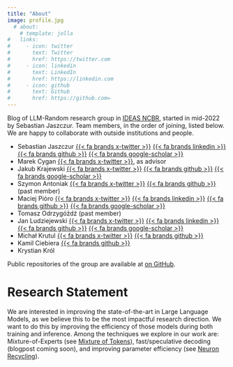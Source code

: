 ```yaml
---
title: "About"
image: profile.jpg
  # about:
    # template: jolla
#   links:
#     - icon: twitter
#       text: Twitter
#       href: https://twitter.com
#     - icon: linkedin
#       text: LinkedIn
#       href: https://linkedin.com
#     - icon: github
#       text: Github
#       href: https://github.com=
---
```


<!--
TODO:
* add twitter/linkedin handles etc.
* what is IDEAS NCBR, link
* add research statement, like https://kindly-cartoon-566.notion.site/Informal-research-statement-Piotr-Mi-o-5008a7f6f9c24e6c88a4ba35971d6196 
-->

Blog of LLM-Random research group in [IDEAS NCBR](https://ideas-ncbr.pl/en/), started in mid-2022 by Sebastian Jaszczur. Team members, in the order of joining, listed below. We are happy to collaborate with outside institutions and people.

* Sebastian Jaszczur [{{< fa brands x-twitter >}}](https://twitter.com/S_Jaszczur) [{{< fa brands linkedin >}}](https://pl.linkedin.com/in/sebastian-jaszczur-129866a3) [{{< fa brands github >}}](https://github.com/sebastianjaszczur) [{{< fa brands google-scholar >}}](https://scholar.google.pl/citations?user=KF__0WgAAAAJ)
* Marek Cygan [{{< fa brands x-twitter >}}](https://twitter.com/marek_a_cygan), as advisor
* Jakub Krajewski [{{< fa brands x-twitter >}}](https://twitter.com/kuba_krj) [{{< fa brands github >}}](http://github.com/kuba-krj) [{{< fa brands google-scholar >}}](https://scholar.google.com/citations?user=v5mZs1kAAAAJ)
* Szymon Antoniak [{{< fa brands x-twitter >}}](https://twitter.com/Simontwice2) [{{< fa brands github >}}](https://github.com/Simontwice)  (past member)
* Maciej Pióro [{{< fa brands x-twitter >}}](https://twitter.com/maciejpioro) [{{< fa brands linkedin >}}](https://www.linkedin.com/in/maciej-pi%C3%B3ro-0ab6201a2/) [{{< fa brands github >}}](https://github.com/maciek-pioro) [{{< fa brands google-scholar >}}](https://scholar.google.pl/citations?user=KkbtNw0AAAAJ)
* Tomasz Odrzygóźdź (past member)
* Jan Ludziejewski [{{< fa brands x-twitter >}}](https://twitter.com/jahulas) [{{< fa brands linkedin >}}](https://www.linkedin.com/in/jan-ludziejewski-034959223/)  [{{< fa brands github >}}](https://github.com/ludziej) [{{< fa brands google-scholar >}}](https://scholar.google.com/citations?user=YihTUGQAAAAJ&hl=pl)
* Michał Krutul [{{< fa brands x-twitter >}}](https://twitter.com/CrewTool)  [{{< fa brands github >}}](https://github.com/michalkrutul)
* Kamil Ciebiera [{{< fa brands github >}}](https://github.com/ciebson123)
* Krystian Król

Public repositories of the group are available at [on GitHub](https://github.com/llm-random/).

# Research Statement

We are interested in improving the state-of-the-art in Large Language Models, as we believe this to be the most impactful research direction. We want to do this by improving the efficiency of those models during both training and inference. Among the techniques we explore in our work are: Mixture-of-Experts (see [Mixture of Tokens](posts/mixture_of_tokens/)), fast/speculative decoding (blogpost coming soon), and improving parameter efficiency (see [Neuron Recycling](/posts/neuron_recycling/)).
